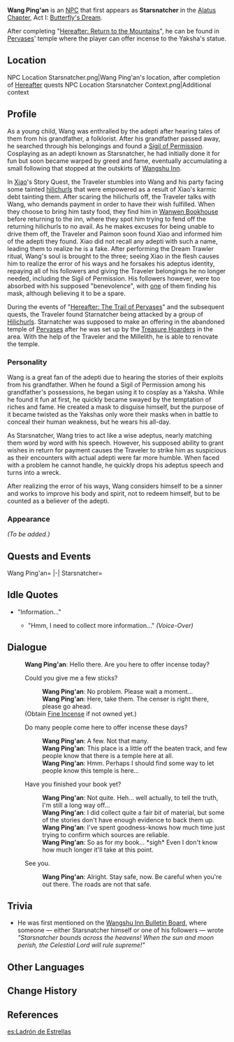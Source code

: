 {{Meta
<!-- REMOVE THIS TEMPLATE AFTER ADDING MISSING INFO -->
|missing_NPC_profile  = yes
}}
{{Character Infobox
|image            = <gallery>
NPC Starsnatcher 2.png|As Wang Ping'an
NPC Starsnatcher.png|As Starsnatcher</gallery>
|type             = NPC
|voiceEN          = {{w|Patrick Seitz}}<ref>Twitter: [https://twitter.com/Seitz_Unseen/status/1360492232088801282 EN VA Self Announcement]</ref>
|realname         = Wang Ping'an
|region           = Liyue
|title            = Master of Stars
|title2           = A Soul in Need of Discipline <small>(Spirit Form)</small>
}}
'''Wang Ping'an''' {{Lang|zh=王平安|zh_rm=Wáng Píng'ān}} is an [[NPC]] that first appears as '''Starsnatcher''' in the [[Alatus Chapter]], Act I: [[Butterfly's Dream]].

After completing "[[Hereafter: Return to the Mountains]]", he can be found in [[Pervases]]' temple where the player can offer incense to the Yaksha's statue.

==Location==
<gallery hideaddbutton="true" captionalign="center">
NPC Location Starsnatcher.png|Wang Ping'an's location, after completion of [[Hereafter]] quests
NPC Location Starsnatcher Context.png|Additional context
</gallery>

==Profile==
As a young child, Wang was enthralled by the adepti after hearing tales of them from his grandfather, a folklorist. After his grandfather passed away, he searched through his belongings and found a [[Sigil of Permission]]. Cosplaying as an adepti known as Starsnatcher, he had initially done it for fun but soon became warped by greed and fame, eventually accumulating a small following that stopped at the outskirts of [[Wangshu Inn]].

In [[Xiao]]'s Story Quest, the Traveler stumbles into Wang and his party facing some tainted [[hilichurl]]s that were empowered as a result of Xiao's karmic debt tainting them. After scaring the hilichurls off, the Traveler talks with Wang, who demands payment in order to have their wish fulfilled. When they choose to bring him tasty food, they find him in [[Wanwen Bookhouse]] before returning to the inn, where they spot him trying to fend off the returning hilichurls to no avail. As he makes excuses for being unable to drive them off, the Traveler and Paimon soon found Xiao and informed him of the adepti they found. Xiao did not recall any adepti with such a name, leading them to realize he is a fake. After performing the Dream Trawler ritual, Wang's soul is brought to the three; seeing Xiao in the flesh causes him to realize the error of his ways and he forsakes his adeptus identity, repaying all of his followers and giving the Traveler belongings he no longer needed, including the Sigil of Permission. His followers however, were too absorbed with his supposed "benevolence", with [[Master of Stars|one]] of them finding his mask, although believing it to be a spare.

During the events of "[[Hereafter: The Trail of Pervases]]" and the subsequent quests, the Traveler found Starnatcher being attacked by a group of [[Hilichurls]]. Starnatcher was supposed to make an offering in the abandoned temple of [[Pervases]] after he was set up by the [[Treasure Hoarders]] in the area. With the help of the Traveler and the Millelith, he is able to renovate the temple.

===Personality===
Wang is a great fan of the adepti due to hearing the stories of their exploits from his grandfather. When he found a Sigil of Permission among his grandfather's possessions, he began using it to cosplay as a Yaksha. While he found it fun at first, he quickly became swayed by the temptation of riches and fame. He created a mask to disguise himself, but the purpose of it became twisted as the Yakshas only wore their masks when in battle to conceal their human weakness, but he wears his all-day.

As Starsnatcher, Wang tries to act like a wise adeptus, nearly matching them word by word with his speech. However, his supposed ability to grant wishes in return for payment causes the Traveler to strike him as suspicious as their encounters with actual adepti were far more humble. When faced with a problem he cannot handle, he quickly drops his adeptus speech and turns into a wreck.

After realizing the error of his ways, Wang considers himself to be a sinner and works to improve his body and spirit, not to redeem himself, but to be counted as a believer of the adepti.

===Appearance===
''(To be added.)''

==Quests and Events==
<tabber>
Wang Ping'an=
{{Quest Appearances}}
|-|
Starsnatcher=
{{Quest Appearances|Starsnatcher}}
</tabber>

==Idle Quotes==
* "Information..."
** {{A|VO Starsnatcher 01.ogg}} "Hmm, I need to collect more information..." ''(Voice-Over)''

==Dialogue==
{{Dialogue start}}
:'''Wang Ping'an''': Hello there. Are you here to offer incense today?
:{{DIcon}} Could you give me a few sticks?
::'''Wang Ping'an''': No problem. Please wait a moment...
::'''Wang Ping'an''': Here, take them. The censer is right there, please go ahead.
:;(Obtain [[Fine Incense]] if not owned yet.)
:{{DIcon}} Do many people come here to offer incense these days?
::'''Wang Ping'an''': A few. Not that many.
::'''Wang Ping'an''': This place is a little off the beaten track, and few people know that there is a temple here at all.
::'''Wang Ping'an''': Hmm. Perhaps I should find some way to let people know this temple is here...
:{{DIcon}} Have you finished your book yet?
::'''Wang Ping'an''': Not quite. Heh... well actually, to tell the truth, I'm still a long way off...
::'''Wang Ping'an''': I did collect quite a fair bit of material, but some of the stories don't have enough evidence to back them up.
::'''Wang Ping'an''': I've spent goodness-knows how much time just trying to confirm which sources are reliable.
::'''Wang Ping'an''': So as for my book... *sigh* Even I don't know how much longer it'll take at this point.
:{{DIcon}} See you.
::'''Wang Ping'an''': Alright. Stay safe, now. Be careful when you're out there. The roads are not that safe.
{{Dialogue end}}

==Trivia==
* He was first mentioned on the [[Wangshu Inn Bulletin Board#The Starsnatcher|Wangshu Inn Bulletin Board]], where someone &mdash; either Starsnatcher himself or one of his followers &mdash; wrote ''"Starsnatcher bounds across the heavens! When the sun and moon perish, the Celestial Lord will rule supreme!"''

==Other Languages==
{{Other Languages
|default_hidden = 1
|en       = Wang Ping'an
|zhs      = 王平安
|zhs_rm   = Wáng Píng'ān
|zht      = 王平安
|zht_rm   = Wáng Píng'ān
|zh_note  = {{Lang|mini=1|zh=王|zh_rm=Wáng}} is a common surname that literally means "king." His given name, {{Lang|mini=1|zh=平安|zh_rm=píng'ān}}, means "peaceful."
|ja       = 平安
|ja_rm    = Heian<ref>{{Ref/Quest|Insights of Drifting Dreams|note=Japanese Voice-Over}}</ref>
|ko       = {{tt|왕평안|王平安}}
|ko_rm    = Wang Pyeong-an
|es       = Wang Ping'an
|fr       = Wang Ping'an
|ru       = Ван Пинъань
|th       = Wang Ping'an
|vi       = Wang Ping'an
|de       = Wang Ping’an
|id       = Wang Ping'an
|pt       = Wang Ping'an
}}
<!--{{Other Languages
|en      = Starsnatcher
|zhs     = 掇星攫辰天君
|zhs_rm  = Duōxīng-juéchén-tiānjūn
|zht     = 掇星攫辰天君
|zht_rm  = Duōxīng-juéchén-tiānjūn
|zh_tl   = Heavenly Lord Who Picks Up The Stars and Seizes The Celestial Bodies
|ja      = 掇星攫辰天君
|ja_rm   = Tatsusei-kakushin-tenkun
|ja_tl   = 
|ko      = {{tt|철성확진천군|掇星攫辰天君}}
|ko_rm   = Cheolseong-hwakjin-cheongun
|ko_tl   = 
|es      = Ladrón de Estrellas
|es_tl   = 
|fr      = Céleste voleur d'étoiles
|fr_tl   = Celestial Stealer of Stars
|ru      = Небесный Император Звездолов
|ru_tl   = The Heavenly Emperor Starcatcher
|ru_note = {{Lang|mini=1|ru=Звездолов|ru_rm=Zvezdolov}} is a compound word made of the noun {{Lang|mini=1|ru=звезда|ru_rm=zvezda|ru_tl=star}} and the verb {{Lang|mini=1|ru=ловить|ru_rm=lovit'|ru_tl=to catch}}, joined by the interfix "{{Lang|mini=1|ru=-о-}}".
|th      = "ลอร์ดแห่งสวรรค์ผู้คว้าดวงดาว"
|th_rm   = "Lot haeng otwan phu kwat wongdao"
|th_tl   = "Lord of Heaven Who Seized the Stars"
|vi      = Tinh Nguyệt Thiên Quân
|vi_tl   = 
|de      = „Nach den Sternen greifender Himmelsfürst“
|de_tl   = "Heaven's Prince Who Reached for the Stars"
|id      = Starsnatcher
|pt      = Ladrão de Estrelas
|pt_tl   = 
}}-->

==Change History==
{{Change History|1.3}}

==References==
{{Reflist}}

[[es:Ladrón de Estrellas]]